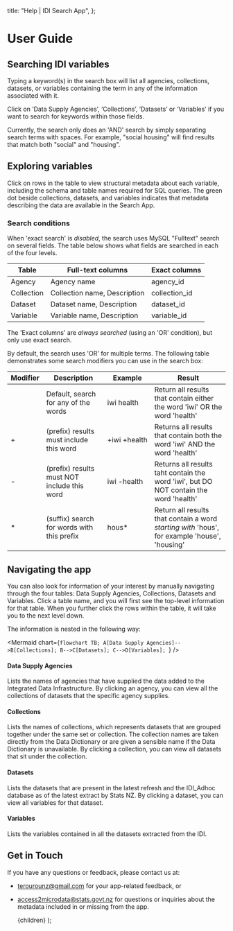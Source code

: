 
  title: "Help | IDI Search App",
};

# User Guide

## Searching IDI variables

Typing a keyword(s) in the search box will list all agencies, collections, datasets, or variables containing the term in any of the information associated with it.

Click on ‘Data Supply Agencies’, ‘Collections’, ‘Datasets’ or ‘Variables’ if you want to search for keywords within those fields.

Currently, the search only does an 'AND' search by simply separating search terms with spaces. For example, "social housing" will find results that match both "social" and "housing".

## Exploring variables

Click on rows in the table to view structural metadata about each variable, including the schema and table names required for SQL queries. The green dot beside collections, datasets, and variables indicates that metadata describing the data are available in the Search App.

### Search conditions

When 'exact search' is _disabled_, the search uses MySQL "Fulltext" search on several fields. The table below shows what fields are searched in each of the four levels.

| Table      | Full-text columns            | Exact columns |
| ---------- | ---------------------------- | ------------- |
| Agency     | Agency name                  | agency_id     |
| Collection | Collection name, Description | collection_id |
| Dataset    | Dataset name, Description    | dataset_id    |
| Variable   | Variable name, Description   | variable_id   |

The 'Exact columns' are _always searched_ (using an 'OR' condition), but only use exact search.

By default, the search uses 'OR' for multiple terms. The following table demonstrates some search modifiers you can use in the search box:

| Modifier | Description                                 | Example           | Result                                                                                        |
| -------- | ------------------------------------------- | ----------------- | --------------------------------------------------------------------------------------------- |
|          | Default, search for any of the words        | iwi&nbsp;health   | Return all results that contain either the word 'iwi' OR the word 'health'                    |
| +        | (prefix) results must include this word     | +iwi&nbsp;+health | Returns all results that contain both the word 'iwi' AND the word 'health'                    |
| -        | (prefix) results must NOT include this word | iwi&nbsp;-health  | Returns all results taht contain the word 'iwi', but DO NOT contain the word 'health'         |
| \*       | (suffix) search for words with this prefix  | hous\*            | Return all results that contain a word _starting with_ 'hous', for example 'house', 'housing' |

## Navigating the app

You can also look for information of your interest by manually navigating through the four tables: Data Supply Agencies, Collections, Datasets and Variables. Click a table name, and you will first see the top-level information for that table. When you further click the rows within the table, it will take you to the next level down.

The information is nested in the following way:

<Mermaid
  chart={`flowchart TB;
  A[Data Supply Agencies]-->B[Collections];
  B-->C[Datasets];
  C-->D[Variables];
`}
/>

#### Data Supply Agencies

Lists the names of agencies that have supplied the data added to the Integrated Data Infrastructure. By clicking an agency, you can view all the collections of datasets that the specific agency supplies.

#### Collections

Lists the names of collections, which represents datasets that are grouped together under the same set or collection. The collection names are taken directly from the Data Dictionary or are given a sensible name if the Data Dictionary is unavailable. By clicking a collection, you can view all datasets that sit under the collection.

#### Datasets

Lists the datasets that are present in the latest refresh and the IDI_Adhoc database as of the latest extract by Stats NZ. By clicking a dataset, you can view all variables for that dataset.

#### Variables

Lists the variables contained in all the datasets extracted from the IDI.

## Get in Touch

If you have any questions or feedback, please contact us at:

- [terourounz@gmail.com](mailto:terourounz@gmail.com) for your app-related feedback, or
- [access2microdata@stats.govt.nz](mailto:access2microdata@stats.govt.nz) for questions or inquiries about the metadata included in or missing from the app.

  <ProseLayout meta={meta}>{children}</ProseLayout>
);
